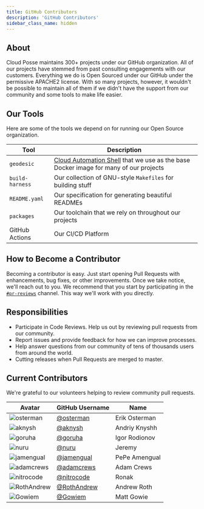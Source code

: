 ```yaml
---
title: GitHub Contributors
description: 'GitHub Contributors'
sidebar_class_name: hidden
---
```


## About

Cloud Posse maintains 300+ projects under our GitHub organization. All of our projects have stemmed from past
consulting engagements with our customers. Everything we do is Open Sourced under our GitHub under the permissive APACHE2 license. With so many projects, however, it wouldn't be possible to maintain all of them if we didn't have the
support from our community and some tools to make life easier.

## Our Tools

Here are some of the tools we depend on for running our Open Source organization.

| Tool            | Description                                                                                                                    |
| --------------- | ------------------------------------------------------------------------------------------------------------------------------ |
| `geodesic`      | [Cloud Automation Shell](https://github.com/cloudposse/geodesic) that we use as the base Docker image for many of our projects |
| `build-harness` | Our collection of GNU-style `Makefiles` for building stuff                                                                     |
| `README.yaml`   | Our specification for generating beautiful READMEs                                                                             |
| `packages`      | Our toolchain that we rely on throughout our projects                                                                          |
| GitHub Actions  | Our CI/CD Platform                                                                                                             |

## How to Become a Contributor

Becoming a contributor is easy. Just start opening Pull Requests with enhancements, bug fixes, or other improvements.
Once we take notice, we'll reach out to you. We recommend that you start by participating in the
[`#pr-reviews`](https://slack.cloudposse.com/) channel. This way we'll work with you directly.

## Responsibilities

* Participate in Code Reviews. Help us out by reviewing pull requests from our community.
* Report issues and provide feedback for how we can improve processes.
* Help answer questions from our community of tens of thousands users from around the world.
* Cutting releases when Pull Requests are merged to master.

## Current Contributors

We're grateful to our volunteers helping to review community pull requests.

| Avatar                                                                           | GitHub Username                              | Name          |
| -------------------------------------------------------------------------------- | -------------------------------------------- | ------------- |
| ![osterman](https://img.cloudposse.com/75x75/http://github.com/osterman.png)     | [@osterman](https://github.com/osterman)     | Erik Osterman |
| ![aknysh](https://img.cloudposse.com/75x75/http://github.com/aknysh.png)         | [@aknysh](https://github.com/aknysh)         | Andriy Knyshh |
| ![goruha](https://img.cloudposse.com/75x75/http://github.com/goruha.png)         | [@goruha](https://github.com/goruha)         | Igor Rodionov |
| ![nuru](https://img.cloudposse.com/75x75/http://github.com/nuru.png)             | [@nuru](https://github.com/nuru)             | Jeremy        |
| ![jamengual](https://img.cloudposse.com/75x75/http://github.com/jamengual.png)   | [@jamengual](https://github.com/jamengual)   | PePe Amengual |
| ![adamcrews](https://img.cloudposse.com/75x75/http://github.com/adamcrews.png)   | [@adamcrews](https://github.com/jamengual)   | Adam Crews    |
| ![nitrocode](https://img.cloudposse.com/75x75/http://github.com/nitrocode.png)   | [@nitrocode](https://github.com/nitrocode)   | Ronak         |
| ![RothAndrew](https://img.cloudposse.com/75x75/http://github.com/RothAndrew.png) | [@RothAndrew](https://github.com/RothAndrew) | Andrew Roth   |
| ![Gowiem](https://img.cloudposse.com/75x75/http://github.com/Gowiem.png)         | [@Gowiem](https://github.com/Gowiem)         | Matt Gowie    |
